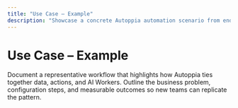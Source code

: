 ```yaml
---
title: "Use Case – Example"
description: "Showcase a concrete Autoppia automation scenario from end to end."
---
```


# Use Case – Example

Document a representative workflow that highlights how Autoppia ties together data, actions, and AI Workers. Outline the business problem, configuration steps, and measurable outcomes so new teams can replicate the pattern.
